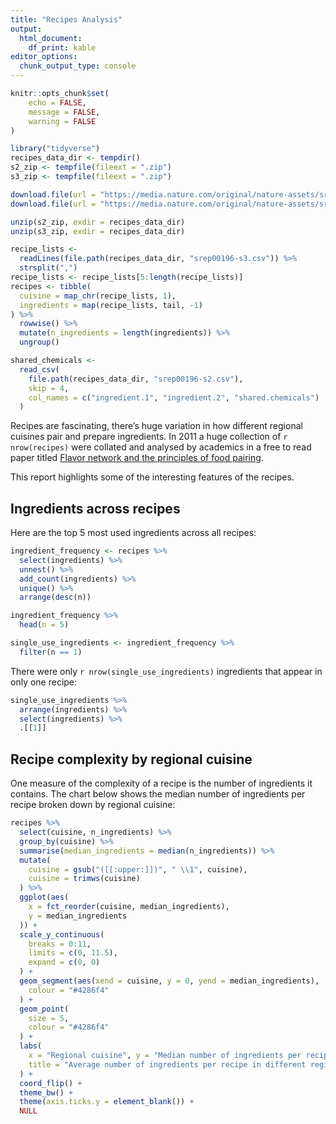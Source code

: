 ```yaml
---
title: "Recipes Analysis"
output: 
  html_document:
    df_print: kable
editor_options: 
  chunk_output_type: console
---
```


```r
knitr::opts_chunk$set(
	echo = FALSE,
	message = FALSE,
	warning = FALSE
)
```


```r
library("tidyverse")
recipes_data_dir <- tempdir()
s2_zip <- tempfile(fileext = ".zip")
s3_zip <- tempfile(fileext = ".zip")

download.file(url = "https://media.nature.com/original/nature-assets/srep/2011/111215/srep00196/extref/srep00196-s2.zip", destfile = s2_zip)
download.file(url = "https://media.nature.com/original/nature-assets/srep/2011/111215/srep00196/extref/srep00196-s3.zip", destfile = s3_zip)

unzip(s2_zip, exdir = recipes_data_dir)
unzip(s3_zip, exdir = recipes_data_dir)

recipe_lists <-
  readLines(file.path(recipes_data_dir, "srep00196-s3.csv")) %>%
  strsplit(",")
recipe_lists <- recipe_lists[5:length(recipe_lists)]
recipes <- tibble(
  cuisine = map_chr(recipe_lists, 1),
  ingredients = map(recipe_lists, tail, -1)
) %>%
  rowwise() %>%
  mutate(n_ingredients = length(ingredients)) %>%
  ungroup()

shared_chemicals <-
  read_csv(
    file.path(recipes_data_dir, "srep00196-s2.csv"),
    skip = 4,
    col_names = c("ingredient.1", "ingredient.2", "shared.chemicals")
  )
```

Recipes are fascinating, there's huge variation in how different regional cuisines pair and prepare ingredients. In 2011 a huge collection of `r nrow(recipes)` were collated and analysed by academics in a free to read paper titled [Flavor network and the principles of food pairing](https://doi.org/10.1038/srep00196).

This report highlights some of the interesting features of the recipes.

## Ingredients across recipes

Here are the top 5 most used ingredients across all recipes:

```r
ingredient_frequency <- recipes %>%
  select(ingredients) %>%
  unnest() %>%
  add_count(ingredients) %>%
  unique() %>%
  arrange(desc(n))

ingredient_frequency %>%
  head(n = 5)
```

```r
single_use_ingredients <- ingredient_frequency %>%
  filter(n == 1)
```

There were only `r nrow(single_use_ingredients)` ingredients that appear in only one recipe:

```r
single_use_ingredients %>%
  arrange(ingredients) %>%
  select(ingredients) %>%
  .[[1]]
```

## Recipe complexity by regional cuisine

One measure of the complexity of a recipe is the number of ingredients it contains. The chart below shows the median number of ingredients per recipe broken down by regional cuisine:

```r
recipes %>%
  select(cuisine, n_ingredients) %>%
  group_by(cuisine) %>%
  summarise(median_ingredients = median(n_ingredients)) %>%
  mutate(
    cuisine = gsub("([[:upper:]])", " \\1", cuisine),
    cuisine = trimws(cuisine)
  ) %>%
  ggplot(aes(
    x = fct_reorder(cuisine, median_ingredients),
    y = median_ingredients
  )) +
  scale_y_continuous(
    breaks = 0:11,
    limits = c(0, 11.5),
    expand = c(0, 0)
  ) +
  geom_segment(aes(xend = cuisine, y = 0, yend = median_ingredients),
    colour = "#4286f4"
  ) +
  geom_point(
    size = 5,
    colour = "#4286f4"
  ) +
  labs(
    x = "Regional cuisine", y = "Median number of ingredients per recipe",
    title = "Average number of ingredients per recipe in different regional cuisines"
  ) +
  coord_flip() +
  theme_bw() +
  theme(axis.ticks.y = element_blank()) +
  NULL
```




